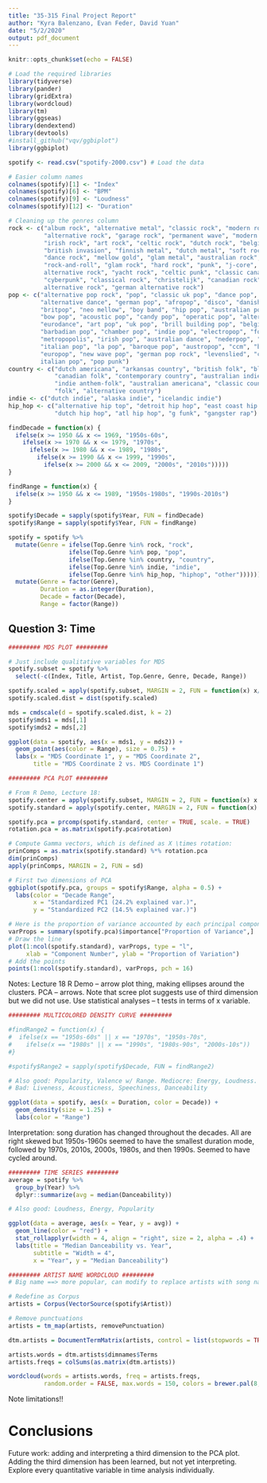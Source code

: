 ```yaml
---
title: "35-315 Final Project Report"
author: "Kyra Balenzano, Evan Feder, David Yuan"
date: "5/2/2020"
output: pdf_document
---
```


```r
knitr::opts_chunk$set(echo = FALSE)
```

```r
# Load the required libraries
library(tidyverse)
library(pander)
library(gridExtra)
library(wordcloud)
library(tm)
library(ggseas)
library(dendextend)
library(devtools)
#install_github("vqv/ggbiplot")
library(ggbiplot)
```

```r
spotify <- read.csv("spotify-2000.csv") # Load the data

# Easier column names
colnames(spotify)[1] <- "Index"
colnames(spotify)[6] <- "BPM"
colnames(spotify)[9] <- "Loudness"
colnames(spotify)[12] <- "Duration"

# Cleaning up the genres column
rock <- c("album rock", "alternative metal", "classic rock", "modern rock", 
          "alternative rock", "garage rock", "permanent wave", "modern folk rock",
          "irish rock", "art rock", "celtic rock", "dutch rock", "belgian rock",
          "british invasion", "finnish metal", "dutch metal", "soft rock", "dutch prog",
          "dance rock", "mellow gold", "glam metal", "australian rock", "australian psych",
          "rock-and-roll", "glam rock", "hard rock", "punk", "j-core", "australian
          alternative rock", "yacht rock", "celtic punk", "classic canadian rock",
          "cyberpunk", "classical rock", "christelijk", "canadian rock", "british
          alternative rock", "german alternative rock")
pop <- c("alternative pop rock", "pop", "classic uk pop", "dance pop", "dutch pop",
         "alternative dance", "german pop", "afropop", "disco", "danish pop rock",
         "britpop", "neo mellow", "boy band", "hip pop", "australian pop", "canadian pop",
         "bow pop", "acoustic pop", "candy pop", "operatic pop", "alternative pop",
         "eurodance", "art pop", "uk pop", "brill building pop", "belgian pop",
         "barbadian pop", "chamber pop", "indie pop", "electropop", "folk-pop",
         "metropopolis", "irish pop", "australian dance", "nederpop", "danish pop",
         "italian pop", "la pop", "baroque pop", "austropop", "ccm", "bubblegum pop",
         "europop", "new wave pop", "german pop rock", "levenslied", "classic 
         italian pop", "pop punk")
country <- c("dutch americana", "arkansas country", "british folk", "blues rock",
             "canadian folk", "contemporary country", "australian indie folk", 
             "indie anthem-folk", "australian americana", "classic country pop",
             "folk", "alternative country")
indie <- c("dutch indie", "alaska indie", "icelandic indie")
hip_hop <- c("alternative hip top", "detroit hip hop", "east coast hip hop", 
             "dutch hip hop", "atl hip hop", "g funk", "gangster rap")

findDecade = function(x) {
  ifelse(x >= 1950 && x <= 1969, "1950s-60s", 
    ifelse(x >= 1970 && x <= 1979, "1970s",
      ifelse(x >= 1980 && x <= 1989, "1980s",
        ifelse(x >= 1990 && x <= 1999, "1990s",
          ifelse(x >= 2000 && x <= 2009, "2000s", "2010s")))))
}

findRange = function(x) {
  ifelse(x >= 1950 && x <= 1989, "1950s-1980s", "1990s-2010s")
}

spotify$Decade = sapply(spotify$Year, FUN = findDecade)
spotify$Range = sapply(spotify$Year, FUN = findRange)

spotify = spotify %>%
  mutate(Genre = ifelse(Top.Genre %in% rock, "rock",
                 ifelse(Top.Genre %in% pop, "pop",
                 ifelse(Top.Genre %in% country, "country",
                 ifelse(Top.Genre %in% indie, "indie",
                 ifelse(Top.Genre %in% hip_hop, "hiphop", "other")))))) %>% 
  mutate(Genre = factor(Genre),
         Duration = as.integer(Duration),
         Decade = factor(Decade),
         Range = factor(Range))
```

## Question 3: Time

```r
######### MDS PLOT #########

# Just include qualitative variables for MDS
spotify.subset = spotify %>% 
  select(-c(Index, Title, Artist, Top.Genre, Genre, Decade, Range))

spotify.scaled = apply(spotify.subset, MARGIN = 2, FUN = function(x) x/sd(x))
spotify.scaled.dist = dist(spotify.scaled)

mds = cmdscale(d = spotify.scaled.dist, k = 2)
spotify$mds1 = mds[,1]
spotify$mds2 = mds[,2]
```

```r
ggplot(data = spotify, aes(x = mds1, y = mds2)) +
  geom_point(aes(color = Range), size = 0.75) +
  labs(x = "MDS Coordinate 1", y = "MDS Coordinate 2",
       title = "MDS Coordinate 2 vs. MDS Coordinate 1")
```

```r
######### PCA PLOT #########

# From R Demo, Lecture 18:
spotify.center = apply(spotify.subset, MARGIN = 2, FUN = function(x) x - mean(x))
spotify.standard = apply(spotify.center, MARGIN = 2, FUN = function(x) x/sd(x))

spotify.pca = prcomp(spotify.standard, center = TRUE, scale. = TRUE)
rotation.pca = as.matrix(spotify.pca$rotation)

# Compute Gamma vectors, which is defined as X \times rotation:
prinComps = as.matrix(spotify.standard) %*% rotation.pca
dim(prinComps)
apply(prinComps, MARGIN = 2, FUN = sd)
```

```r
# First two dimensions of PCA
ggbiplot(spotify.pca, groups = spotify$Range, alpha = 0.5) +
  labs(color = "Decade Range",
       x = "Standardized PC1 (24.2% explained var.)",
       y = "Standardized PC2 (14.5% explained var.)")
```

```r
# Here is the proportion of variance accounted by each principal component:
varProps = summary(spotify.pca)$importance["Proportion of Variance",]
# Draw the line
plot(1:ncol(spotify.standard), varProps, type = "l",
     xlab = "Component Number", ylab = "Proportion of Variation")
# Add the points
points(1:ncol(spotify.standard), varProps, pch = 16)
```

Notes:
Lecture 18 R Demo -- arrow plot thing, making ellipses around the clusters.
PCA -- arrows.
Note that scree plot suggests use of third dimension but we did not use.
Use statistical analyses -- t tests in terms of x variable.

```r
######### MULTICOLORED DENSITY CURVE #########

#findRange2 = function(x) {
#  ifelse(x == "1950s-60s" || x == "1970s", "1950s-70s",
#    ifelse(x == "1980s" || x == "1990s", "1980s-90s", "2000s-10s"))
#}

#spotify$Range2 = sapply(spotify$Decade, FUN = findRange2)
```

```r
# Also good: Popularity, Valence w/ Range. Mediocre: Energy, Loudness.
# Bad: Liveness, Acousticness, Speechiness, Danceability

ggplot(data = spotify, aes(x = Duration, color = Decade)) +
  geom_density(size = 1.25) +
  labs(color = "Range")
```

Interpretation: song duration has changed throughout the decades. All are right skewed but 1950s-1960s seemed to have the smallest duration mode, followed by 1970s, 2010s, 2000s, 1980s, and then 1990s. Seemed to have cycled around.

```r
######### TIME SERIES #########
average = spotify %>% 
  group_by(Year) %>% 
  dplyr::summarize(avg = median(Danceability))
```

```r
# Also good: Loudness, Energy, Popularity

ggplot(data = average, aes(x = Year, y = avg)) +
  geom_line(color = "red") +
  stat_rollapplyr(width = 4, align = "right", size = 2, alpha = .4) + 
  labs(title = "Median Danceability vs. Year",
       subtitle = "Width = 4",
       x = "Year", y = "Median Danceability")
```

```r
######### ARTIST NAME WORDCLOUD #########
# Big name ==> more popular, can modify to replace artists with song names too

# Redefine as Corpus
artists = Corpus(VectorSource(spotify$Artist))

# Remove punctuations
artists = tm_map(artists, removePunctuation)

dtm.artists = DocumentTermMatrix(artists, control = list(stopwords = TRUE))

artists.words = dtm.artists$dimnames$Terms
artists.freqs = colSums(as.matrix(dtm.artists))

wordcloud(words = artists.words, freq = artists.freqs, 
          random.order = FALSE, max.words = 150, colors = brewer.pal(8, "Paired"))
```

Note limitations!!

# Conclusions

Future work: adding and interpreting a third dimension to the PCA plot. Adding the third dimension has been learned, but not yet interpreting. Explore every quantitative variable in time analysis individually.

